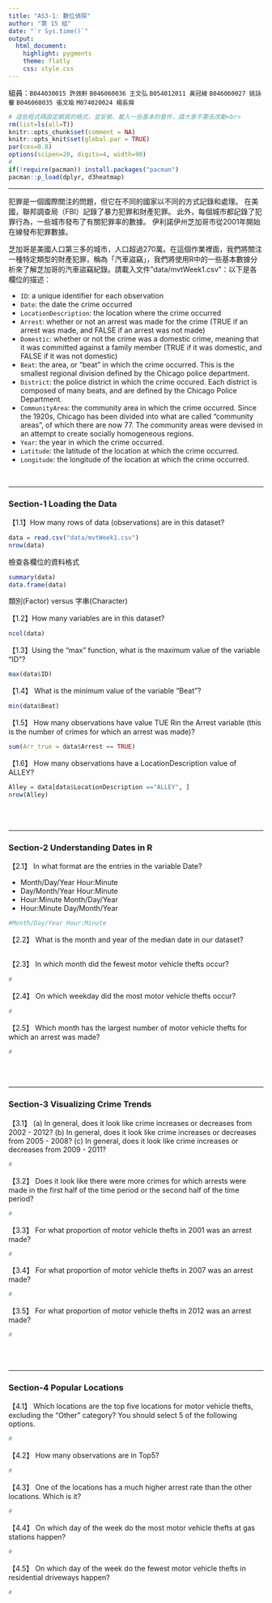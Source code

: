 ```yaml
---
title: "AS3-1: 數位偵探"
author: "第 15 組"
date: "`r Sys.time()`"
output: 
  html_document:
    highlight: pygments
    theme: flatly
    css: style.css
---
```


組員：`B044030015 許效軒`  `B046060036 王文弘`  `B054012011 黃冠綾`  `B046060027 姚詠馨`  `B046060035 張文瑜`  `M074020024 楊長舜`

```r
# 這些程式碼設定網頁的格式，並安裝、載入一些基本的套件，請大家不要去改動<br>
rm(list=ls(all=T))
knitr::opts_chunk$set(comment = NA)
knitr::opts_knit$set(global.par = TRUE)
par(cex=0.8)
options(scipen=20, digits=4, width=90)
#
if(!require(pacman)) install.packages("pacman")
pacman::p_load(dplyr, d3heatmap)
```
<hr>

犯罪是一個國際關注的問題，但它在不同的國家以不同的方式記錄和處理。 在美國，聯邦調查局（FBI）記錄了暴力犯罪和財產犯罪。 此外，每個城市都記錄了犯罪行為，一些城市發布了有關犯罪率的數據。 伊利諾伊州芝加哥市從2001年開始在線發布犯罪數據。

芝加哥是美國人口第三多的城市，人口超過270萬。在這個作業裡面，我們將關注一種特定類型的財產犯罪，稱為「汽車盜竊」，我們將使用R中的一些基本數據分析來了解芝加哥的汽車盜竊紀錄。請載入文件"data/mvtWeek1.csv"：以下是各欄位的描述：

+ `ID`: a unique identifier for each observation
+ `Date`: the date the crime occurred
+ `LocationDescription`: the location where the crime occurred
+ `Arrest`: whether or not an arrest was made for the crime (TRUE if an arrest was made, and FALSE if an arrest was not made)
+ `Domestic`: whether or not the crime was a domestic crime, meaning that it was committed against a family member (TRUE if it was domestic, and FALSE if it was not domestic)
+ `Beat`: the area, or "beat" in which the crime occurred. This is the smallest regional division defined by the Chicago police department.
+ `District`: the police district in which the crime occured. Each district is composed of many beats, and are defined by the Chicago Police Department.
+ `CommunityArea`: the community area in which the crime occurred. Since the 1920s, Chicago has been divided into what are called "community areas", of which there are now 77. The community areas were devised in an attempt to create socially homogeneous regions.
+ `Year`: the year in which the crime occurred.
+ `Latitude`: the latitude of the location at which the crime occurred.
+ `Longitude`: the longitude of the location at which the crime occurred.

<br>

- - -

###  Section-1 Loading the Data

【1.1】How many rows of data (observations) are in this dataset?
```r
data = read.csv("data/mvtWeek1.csv")
nrow(data)
```

檢查各欄位的資料格式
```r
summary(data)
data.frame(data)
```

類別(Factor) versus 字串(Character)

【1.2】How many variables are in this dataset?
```r
ncol(data)
```


【1.3】Using the "max" function, what is the maximum value of the variable "ID"?
```r
max(data$ID)
```


【1.4】 What is the minimum value of the variable "Beat"?
```r
min(data$Beat)
```


【1.5】 How many observations have value TUE Rin the Arrest variable (this is the number of crimes for which an arrest was made)?
```r
sum(Arr_true = data$Arrest == TRUE)
```

【1.6】 How many observations have a LocationDescription value of ALLEY?
```r
Alley = data[data$LocationDescription =="ALLEY", ]
nrow(Alley)
```


<br><br>

- - -

### Section-2 Understanding Dates in R

【2.1】 In what format are the entries in the variable Date?

+ Month/Day/Year Hour:Minute
+ Day/Month/Year Hour:Minute
+ Hour:Minute Month/Day/Year
+ Hour:Minute Day/Month/Year

```r
#Month/Day/Year Hour:Minute
```


【2.2】 What is the month and year of the median date in our dataset? 
```r

```

【2.3】 In which month did the fewest motor vehicle thefts occur?
```r
#
```

【2.4】 On which weekday did the most motor vehicle thefts occur?
```r
#
```

【2.5】 Which month has the largest number of motor vehicle thefts for which an arrest was made?
```r
#
```

<br><br>

- - -

### Section-3 Visualizing Crime Trends

【3.1】 (a) In general, does it look like crime increases or decreases from 2002 - 2012? (b) In general, does it look like crime increases or decreases from 2005 - 2008? (c) In general, does it look like crime increases or decreases from 2009 - 2011?
```r
#
```

【3.2】 Does it look like there were more crimes for which arrests were made in the first half of the time period or the second half of the time period?
```r
#
```

【3.3】 For what proportion of motor vehicle thefts in 2001 was an arrest made?
```r
#
```

【3.4】 For what proportion of motor vehicle thefts in 2007 was an arrest made?
```r
#
```

【3.5】 For what proportion of motor vehicle thefts in 2012 was an arrest made?
```r
#
```

<br><br>

- - -

### Section-4 Popular Locations

【4.1】 Which locations are the top five locations for motor vehicle thefts, excluding the "Other" category? You should select 5 of the following options.

```r
#
```

【4.2】 How many observations are in Top5?
```r
#
```

【4.3】 One of the locations has a much higher arrest rate than the other locations. Which is it? 
```r
#
```

【4.4】 On which day of the week do the most motor vehicle thefts at gas stations happen?
```r
#
```

【4.5】 On which day of the week do the fewest motor vehicle thefts in residential driveways happen?
```r
#
```


<br><br><br>


